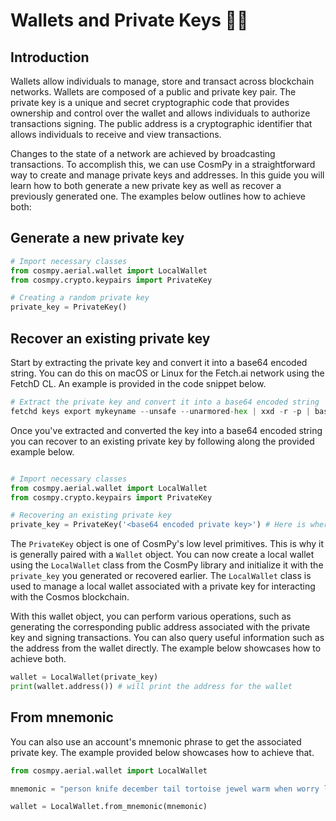 # Wallets and Private Keys 💸🔐

## Introduction

Wallets allow individuals to manage, store and transact across blockchain networks. Wallets are composed of a public and private key pair. The private key is a unique and secret cryptographic code that provides ownership and control over the wallet and allows individuals to authorize transactions signing. The public address is a cryptographic identifier that allows individuals to receive and view transactions.

Changes to the state of a network are achieved by broadcasting transactions. To accomplish this, we can use CosmPy in a straightforward way to create and manage private keys and addresses. In this guide you will learn how to both generate a new private key as well as recover a previously generated one. The examples below outlines how to achieve both:

## Generate a new private key

```py copy
# Import necessary classes
from cosmpy.aerial.wallet import LocalWallet
from cosmpy.crypto.keypairs import PrivateKey

# Creating a random private key 
private_key = PrivateKey()
```

## Recover an existing private key

Start by extracting the private key and convert it into a base64 encoded string. You can do this on macOS or Linux for the Fetch.ai network using the FetchD CL. An example is provided in the code snippet below. 

```py copy 
# Extract the private key and convert it into a base64 encoded string 
fetchd keys export mykeyname --unsafe --unarmored-hex | xxd -r -p | base64
```

Once you've extracted and converted the key into a base64 encoded string you can recover to an existing private key by following along the provided example below. 

```py copy

# Import necessary classes 
from cosmpy.aerial.wallet import LocalWallet
from cosmpy.crypto.keypairs import PrivateKey

# Recovering an existing private key
private_key = PrivateKey('<base64 encoded private key>') # Here is where you provide the base64 encoded private key string
```

The `PrivateKey` object is one of CosmPy's low level primitives. This is why it is generally paired with a `Wallet` object. You can now create a local wallet using the `LocalWallet` class from the CosmPy library and initialize it with the `private_key` you generated or recovered earlier. The `LocalWallet` class is used to manage a local wallet associated with a private key for interacting with the Cosmos blockchain.

With this wallet object, you can perform various operations, such as generating the corresponding public address associated with the private key and signing transactions. You can also query useful information such as the address from the wallet directly. The example below showcases how to achieve both.  

```py copy
wallet = LocalWallet(private_key)
print(wallet.address()) # will print the address for the wallet
```

## From mnemonic

You can also use an account's mnemonic phrase to get the associated private key. The example provided below showcases how to achieve that.

```py copy
from cosmpy.aerial.wallet import LocalWallet

mnemonic = "person knife december tail tortoise jewel warm when worry limit reward memory piece cool sphere kitchen knee embody soft own victory sauce silly page"

wallet = LocalWallet.from_mnemonic(mnemonic)
```
